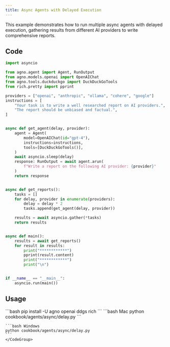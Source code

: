 ```yaml
---
title: Async Agents with Delayed Execution
---
```


This example demonstrates how to run multiple async agents with delayed execution, gathering results from different AI providers to write comprehensive reports.

## Code

```python cookbook/agents/async/delay.py
import asyncio

from agno.agent import Agent, RunOutput
from agno.models.openai import OpenAIChat
from agno.tools.duckduckgo import DuckDuckGoTools
from rich.pretty import pprint

providers = ["openai", "anthropic", "ollama", "cohere", "google"]
instructions = [
    "Your task is to write a well researched report on AI providers.",
    "The report should be unbiased and factual.",
]


async def get_agent(delay, provider):
    agent = Agent(
        model=OpenAIChat(id="gpt-4"),
        instructions=instructions,
        tools=[DuckDuckGoTools()],
    )
    await asyncio.sleep(delay)
    response: RunOutput = await agent.arun(
        f"Write a report on the following AI provider: {provider}"
    )
    return response


async def get_reports():
    tasks = []
    for delay, provider in enumerate(providers):
        delay = delay * 2
        tasks.append(get_agent(delay, provider))

    results = await asyncio.gather(*tasks)
    return results


async def main():
    results = await get_reports()
    for result in results:
        print("************")
        pprint(result.content)
        print("************")
        print("\n")


if __name__ == "__main__":
    asyncio.run(main())
```

## Usage

<Steps>
  <Snippet file="create-venv-step.mdx" />

  <Step title="Install libraries">
    ```bash
    pip install -U agno openai ddgs rich
    ```
  </Step>

  <Step title="Run Agent">
    <CodeGroup>
    ```bash Mac
    python cookbook/agents/async/delay.py
    ```
    
    ```bash Windows
    python cookbook/agents/async/delay.py
    ```
    </CodeGroup>
  </Step>
</Steps>